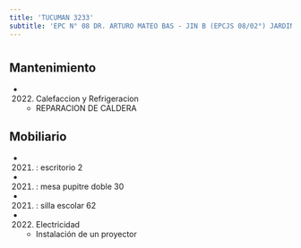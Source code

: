 ```yaml
---
title: 'TUCUMAN 3233'
subtitle: 'EPC N° 08 DR. ARTURO MATEO BAS - JIN B (EPCJS 08/02°) JARDIN DEL ABASTO'
---
```


#


## Mantenimiento

*  (2022) Calefaccion y Refrigeracion 
    + REPARACION DE CALDERA


## Mobiliario

*  (2021) : escritorio 2 

*  (2021) : mesa pupitre doble 30 

*  (2021) : silla escolar 62 




*  (2022) Electricidad 
    + Instalación de un proyector



